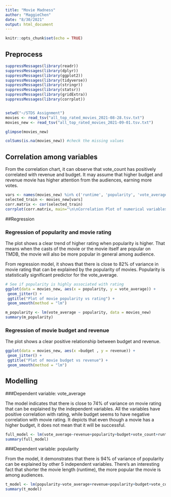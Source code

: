 ```yaml
---
title: "Movie Madness"
author: "MaggieChen"
date: "8/30/2021"
output: html_document
---
```


```r
knitr::opts_chunk$set(echo = TRUE)
```

## Preprocess

```r
suppressMessages(library(readr))
suppressMessages(library(dplyr))
suppressMessages(library(ggplot2))
suppressMessages(library(tidyverse))
suppressMessages(library(stringr))
suppressMessages(library(statsr))
suppressMessages(library(gridExtra))
suppressMessages(library(corrplot))


setwd("~/STDS Assignment")
movies <- read_tsv("all_top_rated_movies_2021-08-28.tsv.txt")
movies_new <- read_tsv("all_top_rated_movies_2021-09-01.tsv.txt")

glimpse(movies_new)

colSums(is.na(movies_new)) #check the missing values

```



## Correlation among variables

From the correlation chart, it can observe that vote_count has positively correlated with revenue and budget. It may assume that higher budget and revenue movie has higher attention from the audiences, earning more votes.

```r
vars <- names(movies_new) %in% c('runtime', 'popularity', 'vote_average', 'budget','revenue','vote_count')
selected_train <- movies_new[vars]
corr.matrix <- cor(selected_train)
corrplot(corr.matrix, main="\n\nCorrelation Plot of numerical variables", method="number")

```


##Regression

### Regression of popularity and movie rating

The plot shows a clear trend of higher rating when popularity is higher. That means when the casts of the movie or the movie itself are popular on TMDB, the movie will also be more popular in general among audience.

From regression model, it shows that there is close to 82% of variance in movie rating that can be explained by the popularity of movies. Popularity is statistically significant predictor for the vote_average.

```r

# See if popularity is highly associated with rating
ggplot(data = movies_new, aes(x = popularity, y = vote_average)) +
 geom_jitter() +
 ggtitle("Plot of movie popularity vs rating") +
 geom_smooth(method = "lm")

m_popularity <- lm(vote_average ~ popularity, data = movies_new)
summary(m_popularity)

```

### Regression of movie budget and revenue

The plot shows a clear positive relationship between budget and revenue. 

```r

ggplot(data = movies_new, aes(x =budget , y = revenue)) +
 geom_jitter() +
 ggtitle("Plot of movie budget vs revenue") +
 geom_smooth(method = "lm")

```

## Modelling
###Dependent variable: vote_average

The model indicates that there is close to 74% of variance on movie rating that can be explained by the independent variables. All the variables have positive correlation with rating, while budget seems to have negative correlation with movie rating. It depicts that even though a movie has a higher budget, it does not mean that it will be successful.

```r
full_model <- lm(vote_average~revenue+popularity+budget+vote_count+runtime, data=movies_new)
summary(full_model)

```

###Dependent variable: popularity

From the model, it demonstrates that there is 94% of variance of popularity can be explained by other 5 independent variables. There's an interesting fact that shorter the movie length (runtime), the more popular the movie is among audiences.

```r
t_model <- lm(popularity~vote_average+revenue+popularity+budget+vote_count+runtime, data=movies_new)
summary(t_model)
```

